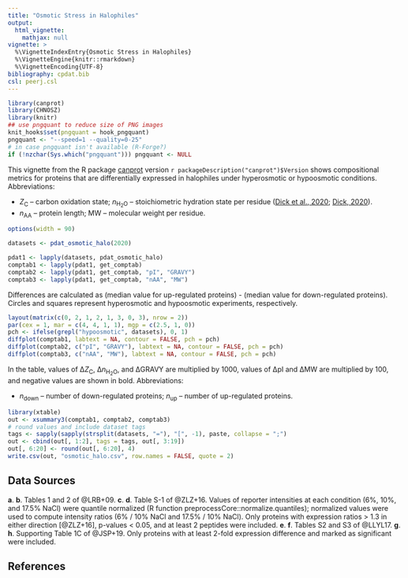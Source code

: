 ```yaml
---
title: "Osmotic Stress in Halophiles"
output:
  html_vignette:
    mathjax: null
vignette: >
  %\VignetteIndexEntry{Osmotic Stress in Halophiles}
  %\VignetteEngine{knitr::rmarkdown}
  %\VignetteEncoding{UTF-8}
bibliography: cpdat.bib
csl: peerj.csl
---
```


```r
library(canprot)
library(CHNOSZ)
library(knitr)
## use pngquant to reduce size of PNG images
knit_hooks$set(pngquant = hook_pngquant)
pngquant <- "--speed=1 --quality=0-25"
# in case pngquant isn't available (R-Forge?)
if (!nzchar(Sys.which("pngquant"))) pngquant <- NULL 
```

This vignette from the R package [canprot](https://github.com/jedick/canprot) version `r packageDescription("canprot")$Version` shows compositional metrics for proteins that are differentially expressed in halophiles under hyperosmotic or hypoosmotic conditions.
Abbreviations:

  * <i>Z</i><sub>C</sub> &ndash; carbon oxidation state; <i>n</i><sub>H<sub>2</sub>O</sub> &ndash; stoichiometric hydration state per residue ([<span title="Distinct trends in chemical composition of proteins from metagenomes in redox and salinity gradients">Dick et al., 2020</span>](https://doi.org/10.1101/2020.04.01.020008); [<span title="Water as a reactant in the differential expression of proteins in cancer">Dick, 2020</a>](https://doi.org/10.1101/2020.04.09.035022)).
  * <i>n</i><sub>AA</sub> &ndash; protein length; MW &ndash; molecular weight per residue.


```r
options(width = 90)
```

<style type="text/css">
body {
  max-width: 800px;
  margin-left: auto;
  margin-right: auto;
}
</style>

```r
datasets <- pdat_osmotic_halo(2020)
```

```r
pdat1 <- lapply(datasets, pdat_osmotic_halo)
comptab1 <- lapply(pdat1, get_comptab)
comptab2 <- lapply(pdat1, get_comptab, "pI", "GRAVY")
comptab3 <- lapply(pdat1, get_comptab, "nAA", "MW")
```

Differences are calculated as (median value for up-regulated proteins) - (median value for down-regulated proteins).
Circles and squares represent hyperosmotic and hypoosmotic experiments, respectively.

```r
layout(matrix(c(0, 2, 1, 2, 1, 3, 0, 3), nrow = 2))
par(cex = 1, mar = c(4, 4, 1, 1), mgp = c(2.5, 1, 0))
pch <- ifelse(grepl("hypoosmotic", datasets), 0, 1)
diffplot(comptab1, labtext = NA, contour = FALSE, pch = pch)
diffplot(comptab2, c("pI", "GRAVY"), labtext = NA, contour = FALSE, pch = pch)
diffplot(comptab3, c("nAA", "MW"), labtext = NA, contour = FALSE, pch = pch)
```

In the table, values of &Delta;<i>Z</i><sub>C</sub>, &Delta;<i>n</i><sub>H<sub>2</sub>O</sub>, and &Delta;GRAVY are multiplied by 1000, values of &Delta;pI and &Delta;MW are multiplied by 100, and negative values are shown in bold.
Abbreviations:

  * _n_~down~ &ndash; number of down-regulated proteins; _n_~up~ &ndash; number of up-regulated proteins.

```r
library(xtable)
out <- xsummary3(comptab1, comptab2, comptab3)
# round values and include dataset tags
tags <- sapply(sapply(strsplit(datasets, "="), "[", -1), paste, collapse = ";")
out <- cbind(out[, 1:2], tags = tags, out[, 3:19])
out[, 6:20] <- round(out[, 6:20], 4)
write.csv(out, "osmotic_halo.csv", row.names = FALSE, quote = 2)
```

## Data Sources

__a__. __b__. Tables 1 and 2 of @LRB+09.
__c__. __d__. Table S-1 of @ZLZ+16. Values of reporter intensities at each condition (6%, 10%, and 17.5% NaCl) were quantile normalized (R function preprocessCore::normalize.quantiles); normalized values were used to compute intensity ratios (6% / 10% NaCl and 17.5% / 10% NaCl). Only proteins with expression ratios > 1.3 in either direction [@ZLZ+16], p-values < 0.05, and at least 2 peptides were included.
__e__. __f__. Tables S2 and S3 of @LLYL17.
__g__. __h__. Supporting Table 1C of @JSP+19. Only proteins with at least 2-fold expression difference and marked as significant were included.

## References
